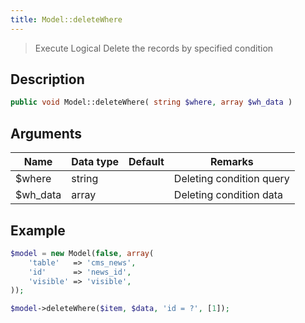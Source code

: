 ```yaml
---
title: Model::deleteWhere
---
```


> Execute Logical Delete the records by specified condition


## Description

```php
public void Model::deleteWhere( string $where, array $wh_data )
```


## Arguments

| Name     | Data type | Default | Remarks                  |
| -------- | --------- | ------- | ------------------------ |
| $where   | string    |         | Deleting condition query |
| $wh_data | array     |         | Deleting condition data  |


## Example

```php title="Controller"
$model = new Model(false, array(
    'table'   => 'cms_news',
    'id'      => 'news_id',
    'visible' => 'visible',
));

$model->deleteWhere($item, $data, 'id = ?', [1]);
```